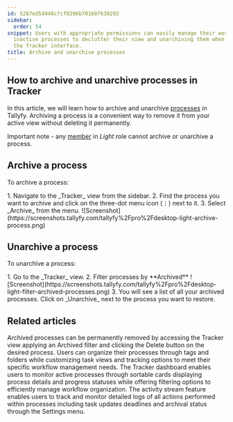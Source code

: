 ```yaml
---
id: 5287ed5d448cfcf9296b70168f639293
sidebar:
  order: 54
snippet: Users with appropriate permissions can easily manage their workflow by archiving
  inactive processes to declutter their view and unarchiving them when needed through
  the Tracker interface.
title: Archive and unarchive processes
---
```



## How to archive and unarchive processes in Tracker

In this article, we will learn how to archive and unarchive [processes](/products/pro/tracking-and-tasks/processes/) in Tallyfy. Archiving a process is a convenient way to remove it from your active view without deleting it permanently.

Important note - any [member](/products/pro/documenting/members/) in _Light_ role cannot archive or unarchive a process.

## Archive a process

To archive a process:

<Steps>
1. Navigate to the _Tracker_ view from the sidebar.
2. Find the process you want to archive and click on the three-dot menu icon (⋮) next to it.
3. Select _Archive_ from the menu.
   ![Screenshot](https://screenshots.tallyfy.com/tallyfy%2Fpro%2Fdesktop-light-archive-process.png)
</Steps>

## Unarchive a process

To unarchive a process:

<Steps>
1. Go to the _Tracker_ view.
2. Filter processes by **Archived**
   ![Screenshot](https://screenshots.tallyfy.com/tallyfy%2Fpro%2Fdesktop-light-filter-archived-processes.png)
3. You will see a list of all your archived processes. Click on _Unarchive_ next to the process you want to restore.
</Steps>


## Related articles
<CardGrid>
<LinkTitleCard header="<b>Edit Processes > Delete a process</b>" href="/products/pro/tracking-and-tasks/processes/edit-processes/how-can-i-delete-a-process-in-tallyfy/" > Archived processes can be permanently removed by accessing the Tracker view applying an Archived filter and clicking the Delete button on the desired process. </LinkTitleCard>
<LinkTitleCard header="<b>Tracker View > Organize processes</b>" href="/products/pro/tracking-and-tasks/tracker-view/organize-processes/" > Users can organize their processes through tags and folders while customizing task views and tracking options to meet their specific workflow management needs. </LinkTitleCard>
<LinkTitleCard header="<b>Tracker View > Manage and track my processes</b>" href="/products/pro/tracking-and-tasks/tracker-view/how-can-i-manage-and-track-my-processes-on-tallyfy/" > The Tracker dashboard enables users to monitor active processes through sortable cards displaying process details and progress statuses while offering filtering options to efficiently manage workflow organization. </LinkTitleCard>
<LinkTitleCard header="<b>Tracker View > Check process activity</b>" href="/products/pro/tracking-and-tasks/tracker-view/how-can-i-track-process-activities-on-tallyfy/" > The activity stream feature enables users to track and monitor detailed logs of all actions performed within processes including task updates deadlines and archival status through the Settings menu. </LinkTitleCard>
</CardGrid>
